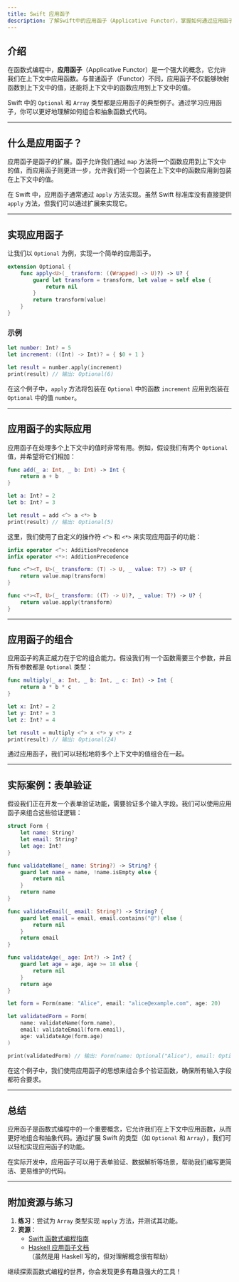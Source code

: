 ```yaml
---
title: Swift 应用函子
description: 了解Swift中的应用函子（Applicative Functor），掌握如何通过应用函子实现函数式编程中的组合和抽象。
---
```


## 介绍

在函数式编程中，**应用函子**（Applicative Functor）是一个强大的概念，它允许我们在上下文中应用函数。与普通函子（Functor）不同，应用函子不仅能够映射函数到上下文中的值，还能将上下文中的函数应用到上下文中的值。

Swift 中的 `Optional` 和 `Array` 类型都是应用函子的典型例子。通过学习应用函子，你可以更好地理解如何组合和抽象函数式代码。

---

## 什么是应用函子？

应用函子是函子的扩展。函子允许我们通过 `map` 方法将一个函数应用到上下文中的值，而应用函子则更进一步，允许我们将一个包装在上下文中的函数应用到包装在上下文中的值。

在 Swift 中，应用函子通常通过 `apply` 方法实现。虽然 Swift 标准库没有直接提供 `apply` 方法，但我们可以通过扩展来实现它。

---

## 实现应用函子

让我们以 `Optional` 为例，实现一个简单的应用函子。

```swift
extension Optional {
    func apply<U>(_ transform: ((Wrapped) -> U)?) -> U? {
        guard let transform = transform, let value = self else {
            return nil
        }
        return transform(value)
    }
}
```

### 示例

```swift
let number: Int? = 5
let increment: ((Int) -> Int)? = { $0 + 1 }

let result = number.apply(increment)
print(result) // 输出: Optional(6)
```

在这个例子中，`apply` 方法将包装在 `Optional` 中的函数 `increment` 应用到包装在 `Optional` 中的值 `number`。

---

## 应用函子的实际应用

应用函子在处理多个上下文中的值时非常有用。例如，假设我们有两个 `Optional` 值，并希望将它们相加：

```swift
func add(_ a: Int, _ b: Int) -> Int {
    return a + b
}

let a: Int? = 2
let b: Int? = 3

let result = add <^> a <*> b
print(result) // 输出: Optional(5)
```

这里，我们使用了自定义的操作符 `<^>` 和 `<*>` 来实现应用函子的功能：

```swift
infix operator <^>: AdditionPrecedence
infix operator <*>: AdditionPrecedence

func <^><T, U>(_ transform: (T) -> U, _ value: T?) -> U? {
    return value.map(transform)
}

func <*><T, U>(_ transform: ((T) -> U)?, _ value: T?) -> U? {
    return value.apply(transform)
}
```

---

## 应用函子的组合

应用函子的真正威力在于它的组合能力。假设我们有一个函数需要三个参数，并且所有参数都是 `Optional` 类型：

```swift
func multiply(_ a: Int, _ b: Int, _ c: Int) -> Int {
    return a * b * c
}

let x: Int? = 2
let y: Int? = 3
let z: Int? = 4

let result = multiply <^> x <*> y <*> z
print(result) // 输出: Optional(24)
```

通过应用函子，我们可以轻松地将多个上下文中的值组合在一起。

---

## 实际案例：表单验证

假设我们正在开发一个表单验证功能，需要验证多个输入字段。我们可以使用应用函子来组合这些验证逻辑：

```swift
struct Form {
    let name: String?
    let email: String?
    let age: Int?
}

func validateName(_ name: String?) -> String? {
    guard let name = name, !name.isEmpty else {
        return nil
    }
    return name
}

func validateEmail(_ email: String?) -> String? {
    guard let email = email, email.contains("@") else {
        return nil
    }
    return email
}

func validateAge(_ age: Int?) -> Int? {
    guard let age = age, age >= 18 else {
        return nil
    }
    return age
}

let form = Form(name: "Alice", email: "alice@example.com", age: 20)

let validatedForm = Form(
    name: validateName(form.name),
    email: validateEmail(form.email),
    age: validateAge(form.age)
)

print(validatedForm) // 输出: Form(name: Optional("Alice"), email: Optional("alice@example.com"), age: Optional(20))
```

在这个例子中，我们使用应用函子的思想来组合多个验证函数，确保所有输入字段都符合要求。

---

## 总结

应用函子是函数式编程中的一个重要概念，它允许我们在上下文中应用函数，从而更好地组合和抽象代码。通过扩展 Swift 的类型（如 `Optional` 和 `Array`），我们可以轻松实现应用函子的功能。

在实际开发中，应用函子可以用于表单验证、数据解析等场景，帮助我们编写更简洁、更易维护的代码。

---

## 附加资源与练习

1. **练习**：尝试为 `Array` 类型实现 `apply` 方法，并测试其功能。
2. **资源**：
   - [Swift 函数式编程指南](https://www.objc.io/books/functional-swift/)
   - [Haskell 应用函子文档](https://wiki.haskell.org/Applicative_functor)（虽然是用 Haskell 写的，但对理解概念很有帮助）

继续探索函数式编程的世界，你会发现更多有趣且强大的工具！